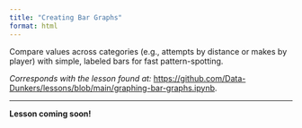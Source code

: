 ```yaml
---
title: "Creating Bar Graphs"
format: html
---
```


Compare values across categories (e.g., attempts by distance or makes by player) with simple, labeled bars for fast pattern-spotting.  

*Corresponds with the lesson found at:* <https://github.com/Data-Dunkers/lessons/blob/main/graphing-bar-graphs.ipynb>. 


---

**Lesson coming soon!**

